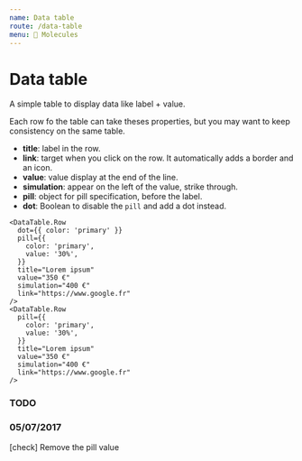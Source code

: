 ```yaml
---
name: Data table
route: /data-table
menu: 🧬 Molecules
---
```



# Data table

A simple table to display data like label + value.

<Playground>
  <DataTable
    title="Répartition des richesses en 1679"
    info="3M d'habitants"
    rows={[
      {
        pill: {
          color: 'third',
          value: '80%',
        },
        title: "L'état",
        value: '80 000 €',
      },
      {
        pill: {
          color: 'fourth',
          value: '19%',
        },
        title: 'Le clergé',
        value: '19 000 €',
      },
      {
        pill: {
          color: 'fifth',
          value: '1%',
        },
        title: 'Le tiers-état',
        value: '1 000 €',
      },
    ]}
  />
</Playground>

Each row fo the table can take theses properties, but you may want to keep consistency on the same table.

- **title**: label in the row.
- **link**: target when you click on the row. It automatically adds a border and an icon.
- **value**: value display at the end of the line.
- **simulation**: appear on the left of the value, strike through.
- **pill**: object for pill specification, before the label.
- **dot**: Boolean to disable the `pill` and add a dot instead.

<Playground>
  <div>
    <DataTable.Row title="Lorem ipsum" />
    <DataTable.Row title="Lorem ipsum" link="https://www.google.fr" />
    <DataTable.Row title="Lorem ipsum" value="400€" />
    <DataTable.Row title="Lorem ipsum" value="350€" simulation="400€" />
    <DataTable.Row
      pill={{
        color: 'primary',
        value: '30%',
      }}
      title="Lorem ipsum"
      link="https://www.google.fr"
    />
    <DataTable.Row
      pill={{
        color: 'primary',
        value: '30%',
      }}
      title="Lorem ipsum"
      value="400 €"
    />
    <DataTable.Row
      pill={{
        color: 'primary',
        value: '30%',
      }}
      title="Lorem ipsum"
      value="350 €"
      simulation="400 €"
    />
    <DataTable.Row
      title="Lorem ipsum"
      value="350 €"
      simulation="400 €"
      link="https://www.google.fr"
    />

    <DataTable.Row
      dot={{ color: 'primary' }}
      pill={{
        color: 'primary',
        value: '30%',
      }}
      title="Lorem ipsum"
      value="350 €"
      simulation="400 €"
      link="https://www.google.fr"
    />
    <DataTable.Row
      pill={{
        color: 'primary',
        value: '30%',
      }}
      title="Lorem ipsum"
      value="350 €"
      simulation="400 €"
      link="https://www.google.fr"
    />

  </div>
</Playground>

### TODO

### 05/07/2017

[check] Remove the pill value
